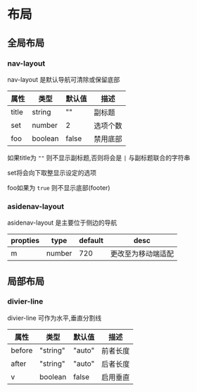 # 布局

## 全局布局

### nav-layout

nav-layout 是默认导航可清除或保留底部

|属性|类型|默认值|描述|
|---|---|---|---|
|title|string|""|副标题|
|set|number|2|选项个数|
|foo|boolean|false|禁用底部|

如果title为 `""` 则不显示副标题,否则将会是 `|` 与副标题联合的字符串

set将会向下取整显示设定的选项

foo如果为 `true` 则不显示底部(footer)

### asidenav-layout

asidenav-layout 是主要位于侧边的导航

|propties|type|default|desc|
|---|---|---|---|
|m|number|720|更改至为移动端适配|

## 局部布局

### divier-line

divier-line 可作为水平,垂直分割线

|属性|类型|默认值|描述|
|---|---|---|---|
|before|"string"|"auto"|前者长度|
|after|"string"|"auto"|后者长度|
|v|boolean|false|启用垂直|
